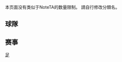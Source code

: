 {{CGroupH|name=黎巴嫩职业足球联赛|desc=黎巴嫩职业足球联赛}}<noinclude>[[Category:體育公共轉換組模板|足{{SUBPAGENAME}}]]

本页面没有类似于NoteTA的数量限制。
請自行修改分類名。

== 球隊 ==
</noinclude>
{{CItem|zh:贝鲁特星; zh-hans:贝鲁特星; zh-cn:贝鲁特星; zh-hant:貝魯特星; |original=Al Nejmeh}}
{{CItem|zh:贝鲁特宁静; zh-hans:贝鲁特宁静; zh-hant:貝魯特寧靜; |original=Al-Safa' Beirut}}
{{CItem|zh:贝鲁特竞技; zh-hans:贝鲁特竞技; zh-cn:贝鲁特竞技; |original=Racing Beirut}}
{{CItem|zh:兹加尔塔和平; zh-hans:兹加尔塔和平; zh-hant:茲加爾塔和平; |original=Salam Zgharta}}
<noinclude>

== 赛事 ==
</noinclude>
{{CItem|zh:黎巴嫩足球超级联赛; zh-hans:黎巴嫩足球超级联赛; zh-cn:黎巴嫩足球超级联赛; zh-hk:黎巴嫩超級足球聯賽; |original=Lebanese Premier League}}
{{CItem|zh:黎巴嫩足协杯; zh-hans:黎巴嫩足协杯; zh-cn:黎巴嫩足协杯; zh-hk:黎巴嫩足總盃|original=Lebanese FA Cup}}
<noinclude>
</noinclude>{{CGroupF}}